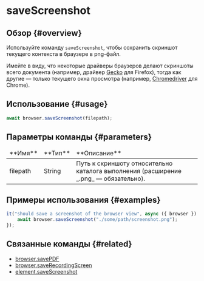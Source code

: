 # saveScreenshot

## Обзор {#overview}

Используйте команду `saveScreenshot`, чтобы сохранить скриншот текущего контекста в браузере в png-файл.

Имейте в виду, что некоторые драйверы браузеров делают скриншоты всего документа (например, драйвер [Gecko][gecko] для Firefox), тогда как другие — только текущего окна просмотра (например, [Chromedriver][chromedriver] для Chrome).

## Использование {#usage}

```javascript
await browser.saveScreenshot(filepath);
```

## Параметры команды {#parameters}

<table>
<thead>
<tr><td>**Имя**</td><td>**Тип**</td><td>**Описание**</td></tr>
</thead>
<tbody>
<tr><td>filepath</td><td>String</td><td>Путь к скриншоту относительно каталога выполнения (расширение _.png_ — обязательно).</td></tr>

</tbody>
</table>

## Примеры использования {#examples}

```javascript
it("should save a screenshot of the browser view", async ({ browser }) => {
    await browser.saveScreenshot("./some/path/screenshot.png");
});
```

## Связанные команды {#related}

-   [browser.savePDF](./savePDF)
-   [browser.saveRecordingScreen](./saveRecordingScreen)
-   [element.saveScreenshot](../element/saveScreenshot)

[gecko]: https://github.com/mozilla/geckodriver
[chromedriver]: https://chromedriver.chromium.org/
